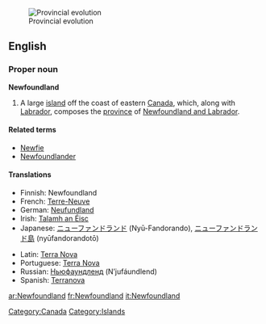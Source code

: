[[Image:Canada provinces evolution.gif|thumb|Provincial evolution]]
==English==

{{wikipedia}}
===Proper noun===
'''Newfoundland'''

# A large [[island]] off the coast of eastern [[Canada]], which, along with [[Labrador]], composes the [[province]] of [[Newfoundland and Labrador]].

====Related terms====
*[[Newfie]]
*[[Newfoundlander]]

====Translations====
{{trans-top|Island off the the coast of Eastern Canada.}}
*Finnish: Newfoundland
*French: [[Terre-Neuve]] {{f}}
*German: [[Neufundland]] {{n}}
*Irish: [[Talamh an Éisc]]
*Japanese: [[ニューファンドランド]] (Nyū-Fandorando), [[ニューファンドランド島]] (nyūfandorandotō)
{{trans-mid}}
*Latin: [[Terra Nova]] {{f}}
*Portuguese: [[Terra Nova]] {{f}}
*Russian: [[Ньюфаундленд]] (N’jufáundlend) {{m}}
*Spanish: [[Terranova]] {{f}}
{{trans-bottom}}

[[Category:Canada]]
[[Category:Islands]]

[[ar:Newfoundland]]
[[fr:Newfoundland]]
[[it:Newfoundland]]
